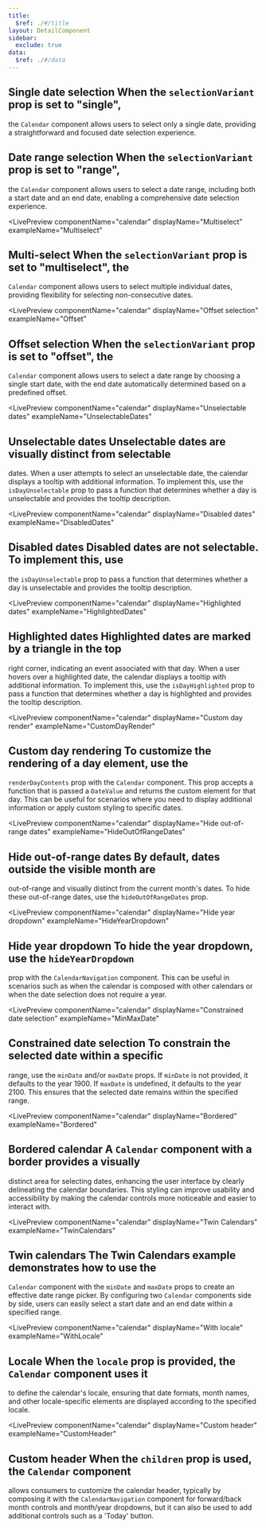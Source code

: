 ```yaml
---
title:
  $ref: ./#/title
layout: DetailComponent
sidebar:
  exclude: true
data:
  $ref: ./#/data
---
```


## Single date selection When the `selectionVariant` prop is set to "single",

the `Calendar` component allows users to select only a single date, providing
a straightforward and focused date selection experience.

<LivePreview componentName="calendar" exampleName="Single" />

## Date range selection When the `selectionVariant` prop is set to "range",

the `Calendar` component allows users to select a date range, including both a
start date and an end date, enabling a comprehensive date selection
experience.

<LivePreview componentName="calendar" exampleName="Range" />

<LivePreview
  componentName="calendar"
  displayName="Multiselect"
  exampleName="Multiselect"
>
  ## Multi-select When the `selectionVariant` prop is set to "multiselect", the
  `Calendar` component allows users to select multiple individual dates,
  providing flexibility for selecting non-consecutive dates.
</LivePreview>

<LivePreview
  componentName="calendar"
  displayName="Offset selection"
  exampleName="Offset"
>
  ## Offset selection When the `selectionVariant` prop is set to "offset", the
  `Calendar` component allows users to select a date range by choosing a single
  start date, with the end date automatically determined based on a predefined
  offset.
</LivePreview>

<LivePreview
  componentName="calendar"
  displayName="Unselectable dates"
  exampleName="UnselectableDates"
>
  ## Unselectable dates Unselectable dates are visually distinct from selectable
  dates. When a user attempts to select an unselectable date, the calendar
  displays a tooltip with additional information. To implement this, use the
  `isDayUnselectable` prop to pass a function that determines whether a day is
  unselectable and provides the tooltip description.
</LivePreview>

<LivePreview
  componentName="calendar"
  displayName="Disabled dates"
  exampleName="DisabledDates"
>
  ## Disabled dates Disabled dates are not selectable. To implement this, use
  the `isDayUnselectable` prop to pass a function that determines whether a day
  is unselectable and provides the tooltip description.
</LivePreview>

<LivePreview
  componentName="calendar"
  displayName="Highlighted dates"
  exampleName="HighlightedDates"
>
  ## Highlighted dates Highlighted dates are marked by a triangle in the top
  right corner, indicating an event associated with that day. When a user hovers
  over a highlighted date, the calendar displays a tooltip with additional
  information. To implement this, use the `isDayHighlighted` prop to pass a
  function that determines whether a day is highlighted and provides the tooltip
  description.
</LivePreview>

<LivePreview
  componentName="calendar"
  displayName="Custom day render"
  exampleName="CustomDayRender"
>
  ## Custom day rendering To customize the rendering of a day element, use the
  `renderDayContents` prop with the `Calendar` component. This prop accepts a
  function that is passed a `DateValue` and returns the custom element for that
  day. This can be useful for scenarios where you need to display additional
  information or apply custom styling to specific dates.
</LivePreview>

<LivePreview
  componentName="calendar"
  displayName="Hide out-of-range dates"
  exampleName="HideOutOfRangeDates"
>
  ## Hide out-of-range dates By default, dates outside the visible month are
  out-of-range and visually distinct from the current month's dates. To hide
  these out-of-range dates, use the `hideOutOfRangeDates` prop.
</LivePreview>

<LivePreview
  componentName="calendar"
  displayName="Hide year dropdown"
  exampleName="HideYearDropdown"
>
  ## Hide year dropdown To hide the year dropdown, use the `hideYearDropdown`
  prop with the `CalendarNavigation` component. This can be useful in scenarios
  such as when the calendar is composed with other calendars or when the date
  selection does not require a year.
</LivePreview>

<LivePreview
  componentName="calendar"
  displayName="Constrained date selection"
  exampleName="MinMaxDate"
>
  ## Constrained date selection To constrain the selected date within a specific
  range, use the `minDate` and/or `maxDate` props. If `minDate` is not provided,
  it defaults to the year 1900. If `maxDate` is undefined, it defaults to the
  year 2100. This ensures that the selected date remains within the specified
  range.
</LivePreview>

<LivePreview
  componentName="calendar"
  displayName="Bordered"
  exampleName="Bordered"
>
  ## Bordered calendar A `Calendar` component with a border provides a visually
  distinct area for selecting dates, enhancing the user interface by clearly
  delineating the calendar boundaries. This styling can improve usability and
  accessibility by making the calendar controls more noticeable and easier to
  interact with.
</LivePreview>

<LivePreview
  componentName="calendar"
  displayName="Twin Calendars"
  exampleName="TwinCalendars"
>
  ## Twin calendars The Twin Calendars example demonstrates how to use the
  `Calendar` component with the `minDate` and `maxDate` props to create an
  effective date range picker. By configuring two `Calendar` components side by
  side, users can easily select a start date and an end date within a specified
  range.
</LivePreview>

<LivePreview
  componentName="calendar"
  displayName="With locale"
  exampleName="WithLocale"
>
  ## Locale When the `locale` prop is provided, the `Calendar` component uses it
  to define the calendar's locale, ensuring that date formats, month names, and
  other locale-specific elements are displayed according to the specified
  locale.
</LivePreview>

<LivePreview
  componentName="calendar"
  displayName="Custom header"
  exampleName="CustomHeader"
>
  ## Custom header When the `children` prop is used, the `Calendar` component
  allows consumers to customize the calendar header, typically by composing it
  with the `CalendarNavigation` component for forward/back month controls and
  month/year dropdowns, but it can also be used to add additional controls such
  as a 'Today' button.
</LivePreview>
